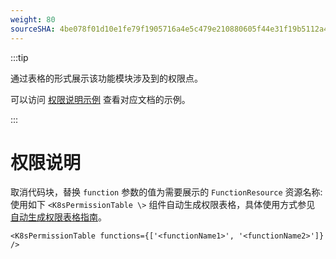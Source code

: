```yaml
---
weight: 80
sourceSHA: 4be078f01d10e1fe79f1905716a4e5c479e210880605f44e31f19b5112a48feb
---
```


:::tip

通过表格的形式展示该功能模块涉及到的权限点。

可以访问 [权限说明示例](https://product-doc-guide.alauda.cn/template/permissions/example.html) 查看对应文档的示例。

:::

# 权限说明

取消代码块，替换 `function` 参数的值为需要展示的 `FunctionResource` 资源名称:
使用如下 `<K8sPermissionTable \>` 组件自动生成权限表格，具体使用方式参见 [自动生成权限表格指南](https://product-doc-guide.alauda.cn/guide/auto_gen_permissions.html)。

```mdx
<K8sPermissionTable functions={['<functionName1>', '<functionName2>']} />
```
